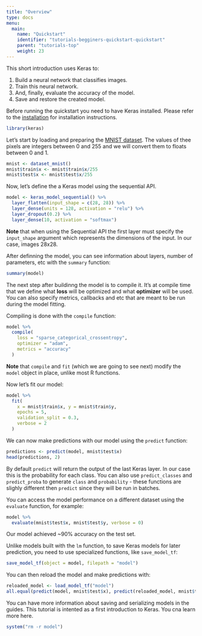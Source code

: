 ```yaml
---
title: "Overview"
type: docs
menu:
  main:
    name: "Quickstart"
    identifier: "tutorials-begginers-quickstart-quickstart"
    parent: "tutorials-top"
    weight: 23
---
```


This short introduction uses Keras to:

1. Build a neural network that classifies images.
1. Train this neural network.
1. And, finally, evaluate the accuracy of the model.
1. Save and restore the created model.

Before running the quickstart you need to have Keras installed. Please refer to the [installation](/installation/) for installation instructions.

```r
library(keras)
```

Let's start by loading and preparing the [MNIST dataset](http://yann.lecun.com/exdb/mnist/). The values of thee pixels are integers between 0 and 255 and we will convert them to floats between 0 and 1.

```r
mnist <- dataset_mnist()
mnist$train$x <- mnist$train$x/255
mnist$test$x <- mnist$test$x/255
```

Now, let's define the a Keras model using the sequential API.

```r
model <- keras_model_sequential() %>% 
  layer_flatten(input_shape = c(28, 28)) %>% 
  layer_dense(units = 128, activation = "relu") %>% 
  layer_dropout(0.2) %>% 
  layer_dense(10, activation = "softmax")
```

**Note** that when using the Sequential API the first layer must specify the `input_shape` argument which represents the dimensions of the input. In our case, images 28x28.

After definning the model, you can see information about layers, number of parameters, etc with the `summary` function:

```r
summary(model)
```

The next step after buildinng the model is to compile it. It's at compile time that we define what **loss** will be optimized and what **optimizer** will be used. You can also specify metrics, callbacks and etc that are meant to be run during the model fitting.

Compiling is done with the `compile` function:

```r
model %>% 
  compile(
    loss = "sparse_categorical_crossentropy",
    optimizer = "adam",
    metrics = "accuracy"
  )
```

**Note** that `compile` and `fit` (which we are going to see next) modify the `model` object in place, unlike most R functions. 

Now let's fit our model:

```r
model %>% 
  fit(
    x = mnist$train$x, y = mnist$train$y,
    epochs = 5,
    validation_split = 0.3,
    verbose = 2
  )
```

We can now make predictions with our model using the `predict` function:

```r
predictions <- predict(model, mnist$test$x)
head(predictions, 2)
```

By default `predict` will return the output of the last Keras layer.
In our case this is the probability for each class. You can also use `predict_classes` and `predict_proba` to generate `class` and  `probability` - these functions are slighly different then `predict` since they will be run in batches.

You can access the model performance on a different dataset using the `evaluate` function, for example:

```r
model %>% 
  evaluate(mnist$test$x, mnist$test$y, verbose = 0)
```

Our model achieved ~90% accuracy on the test set. 

Unlike models built with the `lm` function, to save Keras models for later prediction, you need to use specialized functions, like `save_model_tf`:

```r
save_model_tf(object = model, filepath = "model")
```

You can then reload the model and make predictions with:

```r
reloaded_model <- load_model_tf("model")
all.equal(predict(model, mnist$test$x), predict(reloaded_model, mnist$test$x))
```

You can have more information about saving and serializing models in the guides.
This tutorial is intented as a first introduction to Keras. You cna learn more here.

```r
system("rm -r model")
```

